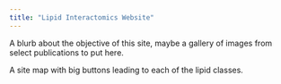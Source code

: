 ```yaml
---
title: "Lipid Interactomics Website"
---
```


A blurb about the objective of this site, maybe a gallery of images from select publications to put here.

A site map with big buttons leading to each of the lipid classes.

